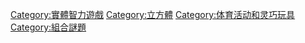 [[Category:實體智力遊戲|Category:實體智力遊戲]]
[[Category:立方體|Category:立方體]]
[[Category:体育活动和灵巧玩具|Category:体育活动和灵巧玩具]]
[[Category:組合謎題|Category:組合謎題]]